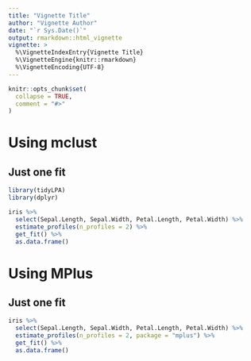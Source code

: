 ```yaml
---
title: "Vignette Title"
author: "Vignette Author"
date: "`r Sys.Date()`"
output: rmarkdown::html_vignette
vignette: >
  %\VignetteIndexEntry{Vignette Title}
  %\VignetteEngine{knitr::rmarkdown}
  %\VignetteEncoding{UTF-8}
---
```


```r
knitr::opts_chunk$set(
  collapse = TRUE,
  comment = "#>"
)
```

# Using mclust

## Just one fit

```r
library(tidyLPA)
library(dplyr)

iris %>% 
  select(Sepal.Length, Sepal.Width, Petal.Length, Petal.Width) %>% 
  estimate_profiles(n_profiles = 2) %>% 
  get_fit() %>% 
  as.data.frame()
```

# Using MPlus

## Just one fit

```r
iris %>% 
  select(Sepal.Length, Sepal.Width, Petal.Length, Petal.Width) %>% 
  estimate_profiles(n_profiles = 2, package = "mplus") %>% 
  get_fit() %>% 
  as.data.frame()
```
